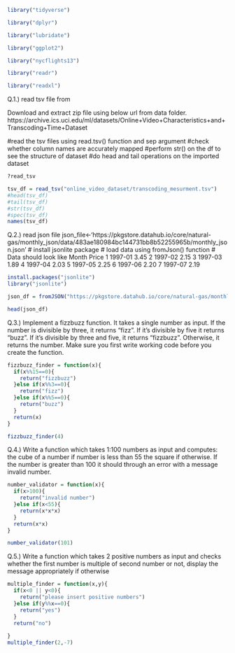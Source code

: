 ```r
library("tidyverse")

library("dplyr")

library("lubridate")

library("ggplot2")

library("nycflights13")

library("readr")

library("readxl")
```

Q.1.) read tsv file from  

Download and extract zip file using below url from data folder. 
https://archive.ics.uci.edu/ml/datasets/Online+Video+Characteristics+and+Transcoding+Time+Dataset 

#read the tsv files using read.tsv() function and sep argument 
#check whether column names are accurately mapped
#perform str() on the df to see the structure of dataset
#do head and tail operations on the imported dataset
```r
?read_tsv
```

```r
tsv_df = read_tsv("online_video_dataset/transcoding_mesurment.tsv")
#head(tsv_df)
#tail(tsv_df)
#str(tsv_df)
#spec(tsv_df)
names(tsv_df)
```

Q.2.) read json file
json_file<-'https://pkgstore.datahub.io/core/natural-gas/monthly_json/data/483ae180984bc144731bb8b52255965b/monthly_json.json'
# install jsonlite package 
# load data using fromJson() function
# Data should look like 
 Month Price
1   1997-01  3.45
2   1997-02  2.15
3   1997-03  1.89
4   1997-04  2.03
5   1997-05  2.25
6   1997-06  2.20
7   1997-07  2.19
```r
install.packages("jsonlite")
library("jsonlite")
```
```r
json_df = fromJSON("https://pkgstore.datahub.io/core/natural-gas/monthly_json/data/483ae180984bc144731bb8b52255965b/monthly_json.json")

head(json_df)
```


Q.3.) Implement a fizzbuzz function. It takes a single number as input. If the number is divisible by three, it returns “fizz”. If it’s divisible by five it returns “buzz”. If it’s divisible by three and five, it returns “fizzbuzz”. Otherwise, it returns the number. Make sure you first write working code before you create the function.
```r
fizzbuzz_finder = function(x){
  if(x%%15==0){
    return("fizzbuzz")
  }else if(x%%3==0){
    return("fizz")
  }else if(x%%5==0){
    return("buzz")
  }
  return(x)  
}

fizzbuzz_finder(4)
```
 

Q.4.) Write a function which takes 1:100 numbers as input and computes:
the cube of a number if number is less than 55
the square if otherwise.
If the number is greater than 100 it should through an error with a message invalid number.
```r
number_validator = function(x){
  if(x>100){
    return("invalid number")
  }else if(x<55){
    return(x*x*x)
  }
  return(x*x)
}

number_validator(101)
```


Q.5.) Write a function which takes 2 positive numbers as input and checks whether the first number is multiple of second number or not, display the message appropriately if otherwise

```r
multiple_finder = function(x,y){
  if(x<0 || y<0){
    return("please insert positive numbers")
  }else if(y%%x==0){
    return("yes")
  }
  return("no")
  
}
multiple_finder(2,-7)
```

